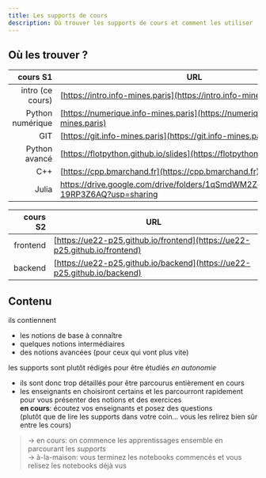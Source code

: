 ```yaml
---
title: Les supports de cours
description: Où trouver les supports de cours et comment les utiliser
---
```



<SidebarToggle />


## Où les trouver ?

<LabeledAnchor label="label-liste-cours" />

| cours S1 | URL |
|---:|---|
| intro (ce cours) | [https://intro.info-mines.paris](https://intro.info-mines.paris) |
| Python numérique | [https://numerique.info-mines.paris](https://numerique.info-mines.paris) |
| GIT | [https://git.info-mines.paris](https://git.info-mines.paris) |
| Python avancé | [https://flotpython.github.io/slides](https://flotpython.github.io/slides) |
| C++ | [https://cpp.bmarchand.fr](https://cpp.bmarchand.fr) |
| Julia | https://drive.google.com/drive/folders/1qSmdWM2Ze34PsVjGvCzLY5-19RP3Z6AQ?usp=sharing |

| cours S2 | URL |
|---:|---|
| frontend | [https://ue22-p25.github.io/frontend](https://ue22-p25.github.io/frontend) |
| backend | [https://ue22-p25.github.io/backend](https://ue22-p25.github.io/backend)

## Contenu

ils contiennent

* les notions de base à connaître
* quelques notions intermédiaires
* des notions avancées (pour ceux qui vont plus vite)

les supports sont plutôt rédigés pour être étudiés *en autonomie*

* ils sont donc trop détaillés pour être parcourus entièrement en cours
* les enseignants en choisiront certains et les parcourront rapidement pour vous présenter des notions et des exercices  
  **en cours**: écoutez vos enseignants et posez des questions  
  (plutôt que de lire les supports dans votre coin... vous les relirez bien sûr entre les cours)

> → en cours: on commence les apprentissages ensemble en parcourant les *supports*
> <br/>→ à-la-maison: vous terminez les notebooks commencés et vous relisez les notebooks déjà vus

